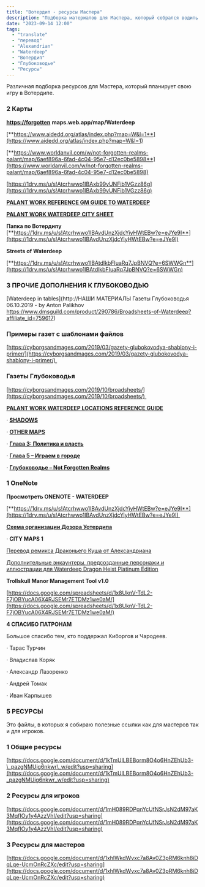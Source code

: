 ```yaml
---
title: "Вотердип - ресурсы Мастера"
description: "Подборка материалов для Мастера, который собрался водить в Вотердипе"
date: "2023-09-14 12:00"
tags: 
  - "translate"
  - "перевод"
  - "Alexandrian"
  - "Waterdeep"
  - "Вотердип"
  - "Глубоководье"
  - "Ресурсы"
---
```


Различная подборка ресурсов для Мастера, который планирует свою игру в Вотердипе.

### 2 Карты

[**https://forgotten**](https://forgotten) **maps.web.app/map/Waterdeep**

[**https://www.aidedd.org/atlas/index.php?map=W&l=1**](https://www.aidedd.org/atlas/index.php?map=W&l=1)

[**https://www.worldanvil.com/w/not-forgotten-realms-palant/map/6aef896a-6fad-4c04-95e7-d12ec0be5898**](https://www.worldanvil.com/w/not-forgotten-realms-palant/map/6aef896a-6fad-4c04-95e7-d12ec0be5898)

[https://1drv.ms/u/s!Atcrhwwo1lBAxb99vUNFib1VGzz86g](https://1drv.ms/u/s!Atcrhwwo1lBAxb99vUNFib1VGzz86g)

[**PALANT WORK REFERENCE GM GUIDE TO WATERDEEP**](https://docs.google.com/document/d/1WvQoW5z6P-ELBaPF64INYgmoZNFAfxtih3y7LNPy8qQ/edit#heading=h.7liyhgfzrr3v)

[**PALANT WORK WATERDEEP CITY SHEET**](https://docs.google.com/spreadsheets/d/1TiEAVk4RZxQs1PlCrVWdqpneMpRfR1N2fV2jBpzhtpM/)

**Папка по Вотердипу** [**https://1drv.ms/u/s!Atcrhwwo1lBAvdUnzXjdcYiyHWtEBw?e=eJYe9I**](https://1drv.ms/u/s!Atcrhwwo1lBAvdUnzXjdcYiyHWtEBw?e=eJYe9I)

**Streets of Waterdeep**

[**https://1drv.ms/u/s!Atcrhwwo1lBAtdlkbFIuaRq7JpBNVQ?e=6SWWGn**](https://1drv.ms/u/s!Atcrhwwo1lBAtdlkbFIuaRq7JpBNVQ?e=6SWWGn)

### 3 ПРОЧИЕ ДОПОЛНЕНИЯ К ГЛУБОКОВОДЬЮ

[Waterdeep in tables](http://НАШИ МАТЕРИАЛЫ Газеты Глубоководья 06.10.2019 - by Anton Palikhov https://www.dmsguild.com/product/290786/Broadsheets-of-Waterdeep?affiliate_id=759617) 

### Примеры газет с шаблонами файлов

[https://cyborgsandmages.com/2019/03/gazety-glubokovodya-shablony-i-primer/](https://cyborgsandmages.com/2019/03/gazety-glubokovodya-shablony-i-primer/) 

### Газеты Глубоководья

[https://cyborgsandmages.com/2019/10/broadsheets/](https://cyborgsandmages.com/2019/10/broadsheets/) 

[**PALANT WORK WATERDEEP LOCATIONS REFERENCE GUIDE**](https://docs.google.com/spreadsheets/d/1hUcmIlW6XKvzR-8WQ1Jvtc0-_xhUrrugKF5_vUoeDNc/)

· [**SHADOWS**](https://1drv.ms/u/s!Atcrhwwo1lBAmpc-EDjuWt2iazwpxg?e=JdVOr7)

· [**OTHER MAPS**](https://1drv.ms/u/s!Atcrhwwo1lBA1MxfH354zW5_z3-bog?e=6fXs4V)

· [**Глава 3: Политика и власть**](https://cyborgsandmages.com/2020/06/%D0%B3%D0%BB%D0%B0%D0%B2%D0%B0-3-%D0%BF%D0%BE%D0%BB%D0%B8%D1%82%D0%B8%D0%BA%D0%B0-%D0%B8-%D0%B2%D0%BB%D0%B0%D1%81%D1%82%D1%8C/)

· [**Глава 5 – Играем в городе**](https://cyborgsandmages.com/2020/06/%D0%B3%D0%BB%D0%B0%D0%B2%D0%B0-5-%D0%B8%D0%B3%D1%80%D0%B0%D0%B5%D0%BC-%D0%B2-%D0%B3%D0%BE%D1%80%D0%BE%D0%B4%D0%B5/)

· [**Глубоководье – Not Forgotten Realms**](https://www.worldanvil.com/w/not-forgotten-realms-palant/a/D093D0BBD183D0B1D0BED0BAD0BED0B2D0BED0B4D18CD0B5-article)

### 1 OneNote

**Просмотреть ONENOTE - WATERDEEP**

[**https://1drv.ms/u/s!Atcrhwwo1lBAvdUnzXjdcYiyHWtEBw?e=eJYe9I**](https://1drv.ms/u/s!Atcrhwwo1lBAvdUnzXjdcYiyHWtEBw?e=eJYe9I) 

[**Схема организации Дозора Уотердипа**](https://cyborgsandmages.com/2022/07/%d1%81%d1%85%d0%b5%d0%bc%d0%b0-%d0%be%d1%80%d0%b3%d0%b0%d0%bd%d0%b8%d0%b7%d0%b0%d1%86%d0%b8%d0%b8-%d0%b4%d0%be%d0%b7%d0%be%d1%80%d0%b0-%d1%83%d0%be%d1%82%d0%b5%d1%80%d0%b4%d0%b8%d0%bf%d0%b0/)

· **CITY MAPS 1**

[Перевод ремикса Драконьего Куша от Александриана](https://cyborgsandmages.com/2022/05/%d0%9f%d0%b5%d1%80%d0%b5%d0%b2%d0%be%d0%b4-%d1%80%d0%b5%d0%bc%d0%b8%d0%ba%d1%81%d0%b0-%d0%94%d1%80%d0%b0%d0%ba%d0%be%d0%bd%d1%8c%d0%b5%d0%b3%d0%be-%d0%9a%d1%83%d1%88%d0%b0-%d0%be%d1%82-%d0%90%d0%bb/)

[Дополнительные энкаунтеры, предсозданные персонажи и иллюстрации для Waterdeep Dragon Heist Platinum Edition](https://cyborgsandmages.com/2019/03/%d0%b4%d0%be%d0%bf%d0%be%d0%bb%d0%bd%d0%b8%d1%82%d0%b5%d0%bb%d1%8c%d0%bd%d1%8b%d0%b5-%d1%8d%d0%bd%d0%ba%d0%b0%d1%83%d0%bd%d1%82%d0%b5%d1%80%d1%8b-%d0%bf%d1%80%d0%b5%d0%b4%d1%81%d0%be%d0%b7%d0%b4/)

**Trollskull Manor Management Tool v1.0**

[https://docs.google.com/spreadsheets/d/1x8UknV-TdL2-F7jOBYucA06X4RJSEMr7ETDMz1we0aM/](https://docs.google.com/spreadsheets/d/1x8UknV-TdL2-F7jOBYucA06X4RJSEMr7ETDMz1we0aM/)


**4 СПАСИБО ПАТРОНАМ**

Большое спасибо тем, кто поддержал Киборгов и Чародеев.

· Тарас Турчин

· Владислав Коряк

· Александр Лазоренко

· Андрей Томак

· Иван Карпышев

### 5 РЕСУРСЫ

Это файлы, в которых я собираю полезные ссылки как для мастеров так и для игроков.

### 1 Общие ресурсы

[https://docs.google.com/document/d/1kTmUlLBEBorm8O4o6HnZEhUb3-\_pazgNMUig6nkwr\_w/edit?usp=sharing](https://docs.google.com/document/d/1kTmUlLBEBorm8O4o6HnZEhUb3-_pazgNMUig6nkwr_w/edit?usp=sharing)

### 2 Ресурсы для игроков

[https://docs.google.com/document/d/1mH089RDPqnYcUfNSrJsN2dM97aK3MqfIOy1y4AzzVhI/edit?usp=sharing](https://docs.google.com/document/d/1mH089RDPqnYcUfNSrJsN2dM97aK3MqfIOy1y4AzzVhI/edit?usp=sharing)

### 3 Ресурсы для мастеров

[https://docs.google.com/document/d/1xhlWkdWvxc7a8Av0Z3pRM6knh8iDqLqe-UcmOnRcZXc/edit?usp=sharing](https://docs.google.com/document/d/1xhlWkdWvxc7a8Av0Z3pRM6knh8iDqLqe-UcmOnRcZXc/edit?usp=sharing)
